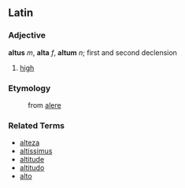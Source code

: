 ==Latin==

===Adjective===
'''altus''' ''m'', '''alta''' ''f'', '''altum''' ''n''; first and second declension

# [[high]]

===Etymology===
:from <!--perfect passive participle of -->[[alere]]

===Related Terms===
*[[alteza]]
*[[altissimus]]
*[[altitude]]
*[[altitudo]]
*[[alto]]